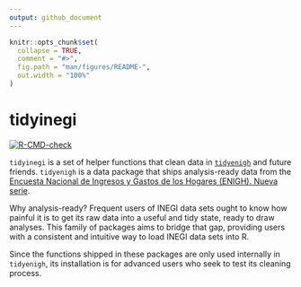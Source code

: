 ```yaml
---
output: github_document
---
```


<!-- README.md is generated from README.Rmd. Please edit that file -->

```r
knitr::opts_chunk$set(
  collapse = TRUE,
  comment = "#>",
  fig.path = "man/figures/README-",
  out.width = "100%"
)
```

# tidyinegi

<!-- badges: start -->
[![R-CMD-check](https://github.com/estebandegetau/tidyinegi/actions/workflows/R-CMD-check.yaml/badge.svg)](https://github.com/estebandegetau/tidyinegi/actions/workflows/R-CMD-check.yaml)
<!-- badges: end -->

`tidyinegi` is a set of helper functions that clean data in [`tidyenigh`](https://github.com/estebandegetau/tidyenigh) and future friends. `tidyenigh` is a data package that ships analysis-ready data from the  [Encuesta Nacional de Ingresos y Gastos de los Hogares (ENIGH). Nueva serie](https://www.inegi.org.mx/programas/enigh/nc/2022/).

Why analysis-ready? Frequent users of INEGI data sets ought to know how painful it is to get its raw data into a useful and tidy state, ready to draw analyses. This family of packages aims to bridge that gap, providing users with a consistent and intuitive way to load INEGI data sets into R.

Since the functions shipped in these packages are only used internally in `tidyenigh`, its installation is for advanced users who seek to test its cleaning process.

